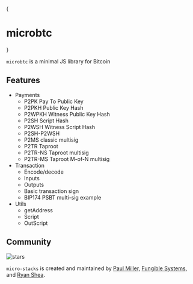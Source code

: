 
{
<h1 className="text-center font-extrabold md:text-5xl mt-8">
  <span style={{display: 'flex', alignItems:'center', justifyContent:'center', flexDirection: 'column'}}>
    <Logo size='64' />
      <span>microbtc</span>
  </span>
</h1>
}

`microbtc` is a minimal JS library for Bitcoin

## Features

- Payments
  - P2PK Pay To Public Key
  - P2PKH Public Key Hash
  - P2WPKH Witness Public Key Hash
  - P2SH Script Hash
  - P2WSH Witness Script Hash
  - P2SH-P2WSH
  - P2MS classic multisig
  - P2TR Taproot
  - P2TR-NS Taproot multisig
  - P2TR-MS Taproot M-of-N multisig
- Transaction
  - Encode/decode
  - Inputs
  - Outputs
  - Basic transaction sign
  - BIP174 PSBT multi-sig example
- Utils
  - getAddress
  - Script
  - OutScript

## Community

<p className="flex h-6">
  <img
    alt="stars"
    src="https://badgen.net/github/stars/micro-btc/microbtc-docs"
    className="inline-block mr-2"
  />
</p>

`micro-stacks` is created and maintained by [Paul Miller](https://github.com/paulmillr), [Fungible Systems](https://fungible.systems), and [Ryan Shea](https://github.com/shea256).